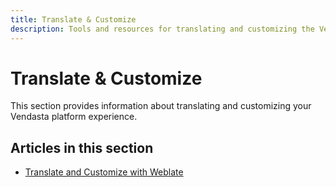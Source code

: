 ```yaml
---
title: Translate & Customize
description: Tools and resources for translating and customizing the Vendasta platform
---
```


# Translate & Customize

This section provides information about translating and customizing your Vendasta platform experience.

## Articles in this section

- [Translate and Customize with Weblate](./translate-and-customize-with-weblate.mdx)